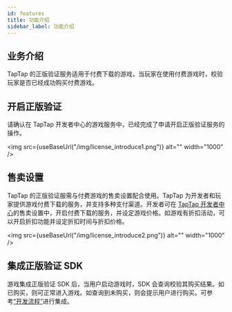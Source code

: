```yaml
---
id: features
title: 功能介绍
sidebar_label: 功能介绍
---
```



## 业务介绍

TapTap 的正版验证服务适用于付费下载的游戏，当玩家在使用付费游戏时，校验玩家是否已经成功购买付费游戏。

## 开启正版验证

请确认在 TapTap 开发者中心的游戏服务中，已经完成了申请开启正版验证服务的操作。

<img src={useBaseUrl("/img/license_introduce1.png")} alt="" width="1000" />

## 售卖设置

TapTap 的正版验证服需与付费游戏的售卖设置配合使用。TapTap 为开发者和玩家提供游戏付费下载的服务，并支持多种支付渠道。开发者可在 [TapTap 开发者中心](https://developer.taptap.com/)的售卖设置中，开启付费下载的服务，并设定游戏价格。如游戏有折扣活动，可以开启折扣功能并设定折扣时间与折扣价格。

<img src={useBaseUrl("/img/license_introduce2.png")} alt="" width="1000" />

## 集成正版验证 SDK

游戏集成正版验证 SDK 后，当用户启动游戏时，SDK 会查询校验其购买结果。如已购买，则可正常进入游戏。如查询到未购买，则会提示用户进行购买。可参考[“开发流程”](/v2/sdk/copyright-verification/guide)进行集成。
